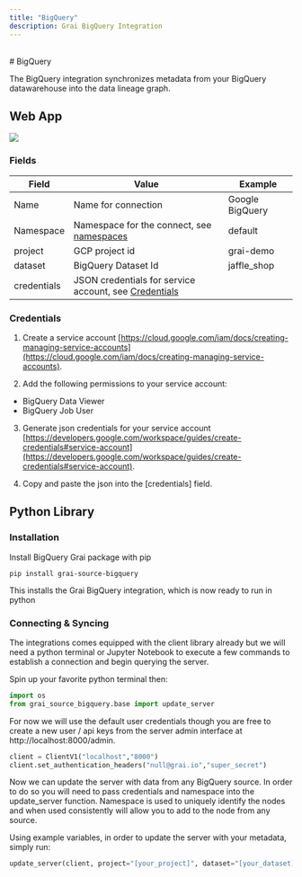 ```yaml
---
title: "BigQuery"
description: Grai BigQuery Integration
---
```



<br />
<BigQueryLogoIcon /># BigQuery

The BigQuery integration synchronizes metadata from your BigQuery datawarehouse into the data lineage graph.

## Web App

<Image
  src="/images/docs/core/integrations/bigquery.png"
  height={600}
  width={1200}
/>

### Fields

| Field       | Value                                                                 | Example         |
| ----------- | --------------------------------------------------------------------- | --------------- |
| Name        | Name for connection                                                   | Google BigQuery |
| Namespace   | Namespace for the connect, see [namespaces](/core/concepts/namespace) | default         |
| project     | GCP project id                                                        | grai-demo       |
| dataset     | BigQuery Dataset Id                                                   | jaffle_shop     |
| credentials | JSON credentials for service account, see [Credentials](#credentials) |                 |

### Credentials

1. Create a service account [https://cloud.google.com/iam/docs/creating-managing-service-accounts](https://cloud.google.com/iam/docs/creating-managing-service-accounts).

2. Add the following permissions to your service account:

- BigQuery Data Viewer
- BigQuery Job User

3. Generate json credentials for your service account [https://developers.google.com/workspace/guides/create-credentials#service-account](https://developers.google.com/workspace/guides/create-credentials#service-account).

4. Copy and paste the json into the [credentials] field.

## Python Library

### Installation

Install BigQuery Grai package with pip

```shell copy
pip install grai-source-bigquery
```

This installs the Grai BigQuery integration, which is now ready to run in python

### Connecting & Syncing

The integrations comes equipped with the client library already but we will need a python terminal or Jupyter Notebook to execute a few commands to establish a connection and begin querying the server.

Spin up your favorite python terminal then:

```python copy
import os
from grai_source_bigquery.base import update_server
```

For now we will use the default user credentials though you are free to create a new user / api keys from the server admin interface at http://localhost:8000/admin.

```python copy
client = ClientV1("localhost","8000")
client.set_authentication_headers("null@grai.io","super_secret")
```

Now we can update the server with data from any BigQuery source. In order to do so you will need to pass credentials and namespace into the update_server function.
Namespace is used to uniquely identify the nodes and when used consistently will allow you to add to the node from any source.

Using example variables, in order to update the server with your metadata, simply run:

```python copy
update_server(client, project="[your_project]", dataset="[your_dataset]]", credentials="[your_credentials]", namespace="[your_grai_namespace]")
```

